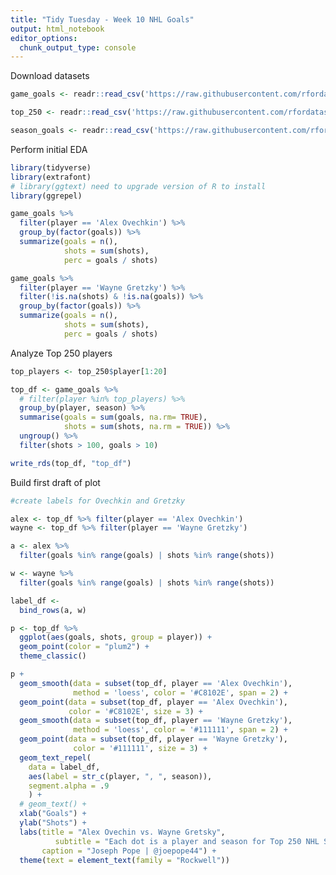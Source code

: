 ```yaml
---
title: "Tidy Tuesday - Week 10 NHL Goals"
output: html_notebook
editor_options: 
  chunk_output_type: console
---
```


Download datasets 
```r

game_goals <- readr::read_csv('https://raw.githubusercontent.com/rfordatascience/tidytuesday/master/data/2020/2020-03-03/game_goals.csv')

top_250 <- readr::read_csv('https://raw.githubusercontent.com/rfordatascience/tidytuesday/master/data/2020/2020-03-03/top_250.csv')

season_goals <- readr::read_csv('https://raw.githubusercontent.com/rfordatascience/tidytuesday/master/data/2020/2020-03-03/season_goals.csv')

```
Perform initial EDA 
```r

library(tidyverse)
library(extrafont)
# library(ggtext) need to upgrade version of R to install 
library(ggrepel)

game_goals %>% 
  filter(player == 'Alex Ovechkin') %>% 
  group_by(factor(goals)) %>% 
  summarize(goals = n(),
            shots = sum(shots),
            perc = goals / shots)

game_goals %>% 
  filter(player == 'Wayne Gretzky') %>% 
  filter(!is.na(shots) & !is.na(goals)) %>% 
  group_by(factor(goals)) %>% 
  summarize(goals = n(),
            shots = sum(shots),
            perc = goals / shots)


```

Analyze Top 250 players 

```r

top_players <- top_250$player[1:20]

top_df <- game_goals %>% 
  # filter(player %in% top_players) %>% 
  group_by(player, season) %>% 
  summarise(goals = sum(goals, na.rm= TRUE), 
            shots = sum(shots, na.rm = TRUE)) %>% 
  ungroup() %>% 
  filter(shots > 100, goals > 10)

write_rds(top_df, "top_df")

```

Build first draft of plot 
```r

#create labels for Ovechkin and Gretzky  

alex <- top_df %>% filter(player == 'Alex Ovechkin')
wayne <- top_df %>% filter(player == 'Wayne Gretzky')

a <- alex %>% 
  filter(goals %in% range(goals) | shots %in% range(shots))

w <- wayne %>% 
  filter(goals %in% range(goals) | shots %in% range(shots))

label_df <- 
  bind_rows(a, w)

p <- top_df %>% 
  ggplot(aes(goals, shots, group = player)) + 
  geom_point(color = "plum2") + 
  theme_classic()

```


```r



p + 
  geom_smooth(data = subset(top_df, player == 'Alex Ovechkin'),
              method = 'loess', color = '#C8102E', span = 2) +
  geom_point(data = subset(top_df, player == 'Alex Ovechkin'),
             color = '#C8102E', size = 3) +
  geom_smooth(data = subset(top_df, player == 'Wayne Gretzky'),
              method = 'loess', color = '#111111', span = 2) +
  geom_point(data = subset(top_df, player == 'Wayne Gretzky'),
              color = '#111111', size = 3) + 
  geom_text_repel(
    data = label_df, 
    aes(label = str_c(player, ", ", season)), 
    segment.alpha = .9
    ) +
  # geom_text() + 
  xlab("Goals") + 
  ylab("Shots") + 
  labs(title = "Alex Ovechin vs. Wayne Gretsky", 
          subtitle = "Each dot is a player and season for Top 250 NHL Scorers", 
       caption = "Joseph Pope | @joepope44") + 
  theme(text = element_text(family = "Rockwell"))


```
 
